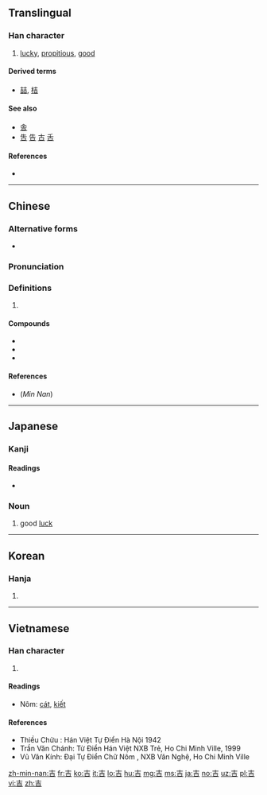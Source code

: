 {{also|𠮷|喆|吿|告|古|舌}}
==Translingual==

===Han character===
{{stroke order|strokes=6}}
{{Han char|rn=30|rad=口|as=03|sn=6|four=40601|canj=GR|ids=⿱士口}}

# [[lucky]], [[propitious]], [[good]]

====Derived terms====
* [[喆]], [[桔]]

====See also====
* [[舎]]
* [[吿]] [[告]] [[古]] [[舌]]

====References====
* {{Han ref|kx=0175.020|dkj=03289|dj=0389.020|hdz=10576.060|uh=5409|ud=21513|bh=A64E|bd=42574}}

----

==Chinese==
{{zh-forms}}

===Alternative forms===
* {{zh-l|𠮷}}

===Pronunciation===
{{zh-pron
|m=jí
|c=gat1
|mn=kiat
|mc=y
|oc=y
|ma=
|cat=a
}}

===Definitions===
{{zh-hanzi}}

# {{rfdef|lang=zh}}

====Compounds====
* {{zh-l|吉他}}
* {{zh-l|吉兆}}
* {{zh-l|吉日}}

====References====
* (''Min Nan'') {{thcwd|2123}}

----

==Japanese==

===Kanji===
{{ja-kanji|grade=c|rs=口03}}

====Readings====
* {{ja-readings|goon=[[きち]] (kichi)|kanon=[[きつ]] (kitsu)|kun=[[よい]] (yoi)|nanori=[[よし]] (yoshi)}}

{{ja-kanjitab|きち|yomi=o}}

{{ja-kanjitab|きつ|yomi=o}}

===Noun===
{{ja-noun|きち|きつ}}

# good [[luck]]

----

==Korean==

===Hanja===
{{ko-hanja|hangeul=길|rv=gil|mr=kil|y=kil}}

# {{defn|lang=ko|sort=口03}}

----

==Vietnamese==

===Han character===
{{vi-hantu|[[cát]], [[kiết]]|rs=口03}}

# {{defn|lang=vi|sort=口03}}

====Readings====
*Nôm: [[cát]], [[kiết]]

====References====
* Thiều Chửu : Hán Việt Tự Điển  Hà Nội 1942
* Trần Văn Chánh: Từ Điển Hán Việt NXB Trẻ, Ho Chi Minh Ville, 1999
* Vũ Văn Kính: Đại Tự Điển Chữ Nôm , NXB Văn Nghệ, Ho Chi Minh Ville

[[zh-min-nan:吉]]
[[fr:吉]]
[[ko:吉]]
[[it:吉]]
[[lo:吉]]
[[hu:吉]]
[[mg:吉]]
[[ms:吉]]
[[ja:吉]]
[[no:吉]]
[[uz:吉]]
[[pl:吉]]
[[vi:吉]]
[[zh:吉]]